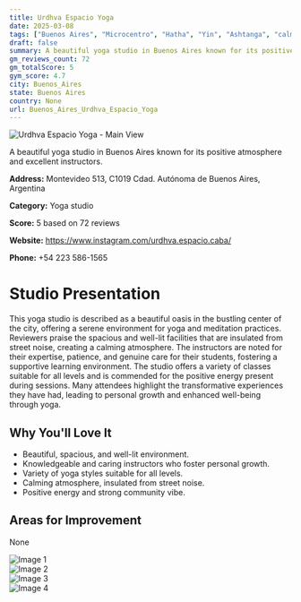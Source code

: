 ```yaml
---
title: Urdhva Espacio Yoga
date: 2025-03-08
tags: ["Buenos Aires", "Microcentro", "Hatha", "Yin", "Ashtanga", "calm atmosphere", "positive energy", "Buenos Aires"]  
draft: false
summary: A beautiful yoga studio in Buenos Aires known for its positive atmosphere and excellent instructors.
gm_reviews_count: 72
gm_totalScore: 5
gym_score: 4.7
city: Buenos_Aires
state: Buenos Aires
country: None
url: Buenos_Aires_Urdhva_Espacio_Yoga
---
```


<div className="aspect-[16/9] relative my-8">
  <img 
    src="https://lh5.googleusercontent.com/p/AF1QipNZuifdZ5JEe2_QrjGjOP6UwzU8VJHUfBNvYFk_=w1920-h1080-k-no"
    alt="Urdhva Espacio Yoga - Main View"
    className="object-cover absolute inset-0 w-full h-full rounded-lg"
  />
</div>

A beautiful yoga studio in Buenos Aires known for its positive atmosphere and excellent instructors.

**Address:** Montevideo 513, C1019 Cdad. Autónoma de Buenos Aires, Argentina

**Category:** Yoga studio

**Score:** 5 based on 72 reviews

**Website:** https://www.instagram.com/urdhva.espacio.caba/

**Phone:** +54 223 586-1565

# Studio Presentation

This yoga studio is described as a beautiful oasis in the bustling center of the city, offering a serene environment for yoga and meditation practices. Reviewers praise the spacious and well-lit facilities that are insulated from street noise, creating a calming atmosphere. The instructors are noted for their expertise, patience, and genuine care for their students, fostering a supportive learning environment. The studio offers a variety of classes suitable for all levels and is commended for the positive energy present during sessions. Many attendees highlight the transformative experiences they have had, leading to personal growth and enhanced well-being through yoga.

## Why You'll Love It

- Beautiful, spacious, and well-lit environment.
- Knowledgeable and caring instructors who foster personal growth.
- Variety of yoga styles suitable for all levels.
- Calming atmosphere, insulated from street noise.
- Positive energy and strong community vibe.

## Areas for Improvement

None

<div className="grid grid-cols-1 xl:grid-cols-2 gap-4 my-8">
<div className="aspect-[4/3] relative"><img src="https://lh3.googleusercontent.com/p/AF1QipNm-M0ZfzY8zQ_K3y1aMV6RRE_PK_uDYxE4xs_o=w1920-h1080-k-no" alt="Image 1" className="object-cover absolute inset-0 w-full h-full rounded-lg" /></div>
<div className="aspect-[4/3] relative"><img src="https://lh5.googleusercontent.com/p/AF1QipP9PC1tILaYzyFsNbKDwbLawS3UOeGtwEjdnhJ5=w1920-h1080-k-no" alt="Image 2" className="object-cover absolute inset-0 w-full h-full rounded-lg" /></div>
<div className="aspect-[4/3] relative"><img src="https://lh5.googleusercontent.com/p/AF1QipM_SKH28qcD7MkrQHSwABS158hTXa1fBTNWBb4T=w1920-h1080-k-no" alt="Image 3" className="object-cover absolute inset-0 w-full h-full rounded-lg" /></div>
<div className="aspect-[4/3] relative"><img src="https://lh5.googleusercontent.com/p/AF1QipP5NyaAsBnIQmou301XeOlTIrpo-qYGt-wH4Dmb=w1920-h1080-k-no" alt="Image 4" className="object-cover absolute inset-0 w-full h-full rounded-lg" /></div>
</div>